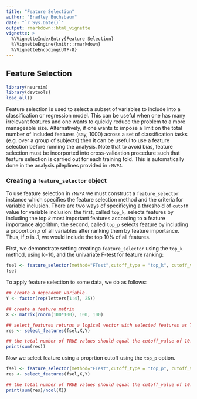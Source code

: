 ```yaml
---
title: "Feature Selection"
author: "Bradley Buchsbaum"
date: "`r Sys.Date()`"
output: rmarkdown::html_vignette
vignette: >
  %\VignetteIndexEntry{Feature Selection}
  %\VignetteEngine{knitr::rmarkdown}
  %\VignetteEncoding{UTF-8}
---
```



## Feature Selection

```r
library(neuroim)
library(devtools)
load_all()
```

Feature selection is used to select a subset of variables to include into a classification or regression model. This can be useful when one has many irrelevant features and one wants to quickly reduce the problem to a more manageable size. Alternatively, if one wants to impose a limit on the total number of included features (say, 1000) across  a set of classification tasks (e.g. over a group of subjects) then it can be useful to use a feature selection before running the analysis. Note that to avoid bias, feature selection must be incorported into cross-validation procedure such that feature selection is carried out for each training fold. This is automatically done in the analysis pileplines provided in `rMVPA`.

### Creating a `feature_selector` object

To use feature selection in `rMVPA` we must construct a `feature_selector` instance which specifies the feature selection method and the criteria for variable inclusion. There are two ways of specificying a threshold of `cutoff` value for variable inclusion: the first, called `top_k`, selects features by including the top *k* most important features according to a feature importance algorithm; the second, called `top_p` selects feature by including a proportion *p* of all variables after ranking them by feature importance. Thus, if *p* is .1, we would include the top 10% of all features. 

First, we demonstrate setting creatinga `feature_selector` using the `top_k` method, using k=10, and the univariate F-test for feature ranking:

```r

fsel <- feature_selector(method="FTest",cutoff_type = "top_k", cutoff_value = 10)
fsel

```

To apply feature selection to some data, we do as follows:

```r

## create a dependent variable.
Y <- factor(rep(letters[1:4], 25))

## create a feature matrix
X <- matrix(rnorm(100*100), 100, 100)

## select_features returns a logical vector with selected features as TRUE and otherwise FALSE
res <- select_features(fsel,X,Y)

## the total number of TRUE values should equal the cutoff_value of 10.
print(sum(res))
```

Now we select feature using a proprtion cutoff using the `top_p` option.

```r

fsel <- feature_selector(method="FTest",cutoff_type = "top_p", cutoff_value = .1)
res <- select_features(fsel,X,Y)

## the total number of TRUE values should equal the cutoff_value of 10.
print(sum(res)/ncol(X))

```






